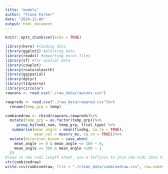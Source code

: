 ```yaml
---
title: "models"
author: "Fiona Parker"
date: "2024-12-06"
output: html_document
---
```


```r
knitr::opts_chunk$set(echo = TRUE)
```

```r
library(here) #loading data
library(ggplot2) #plotting data
library(readxl) #importing excel files
library(sf) #for spatial data
library(cowplot)
library(rnaturalearth)
library(ggspatial)
library(dplyr)
library(tidyverse)
library(circular)
rawcons <- read.csv("./raw_data/rawcons.csv")

rawpreds <- read.csv("./raw_data/rawpred.csv")%>%
  rename(temp_grp = temp)

combinedraw <- rbind(rawcons,rawpreds)%>%
  mutate(temp_grp = as.factor(temp_grp))%>%
     group_by(nudi_num, temp_grp, trial_type) %>%
   summarise(mean_angle = mean(fixdeg, na.rm = TRUE), 
             mean_vel = mean(v_ms, na.rm = TRUE))%>%
  mutate(direction_binom = case_when(
    mean_angle >= 0 & mean_angle <= 180 ~ 0,
    mean_angle <= 360 & mean_angle >180 ~ 1
  ))
#load in new nudi length sheet, use a leftjoin to join new nudi data to combined raw (its in tidyr) by = "nudi_num"
str(combinedraw)
write.csv(combinedraw, file = "./clean_data/combinedraw.csv", row.names = FALSE)
```


